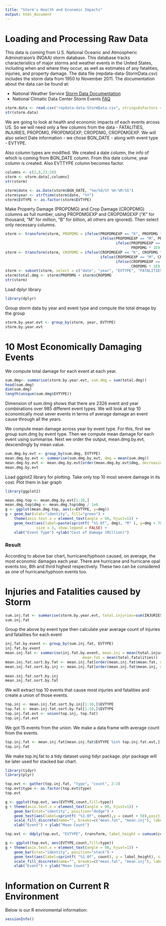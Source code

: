 ```yaml
---
title: "Storm's Health and Economic Impacts"
output: html_document
---
```


# Loading and Processing Raw Data
This data is coming from U.S. National Oceanic and Atmospheric Adminstraion's (NOAA) storm database. This database tracks characteristics of major storms and weather events in the United States, including when and where they occur, as well as estimates of any fatalities, injuries, and property damage.
The data file (repdata-data-StormData.csv) includes the storm data from 1950 to November 2011. The documentation about the data can be found at:

* National Weather Service [Storm Data Documentation](https://d396qusza40orc.cloudfront.net/repdata%2Fpeer2_doc%2Fpd01016005curr.pdf) 
* National Climatic Data Center Storm Events [FAQ](https://d396qusza40orc.cloudfront.net/repdata%2Fpeer2_doc%2FNCDC%20Storm%20Events-FAQ%20Page.pdf)

```r
storm.data <- read.csv("repdata-data-StormData.csv", stringsAsFactors = FALSE)
str(storm.data)
```

We are going to look at health and economic impacts of each events arcoss US. So we will need only a few columns from the data -  FATALITIES, INJURIES, PROPDMG, PROPDMGEXP, CROPDMG, CROPDMGEXP. We will also select Date information - we chose BGN_DATE - along with event type - EVTYPE.

Also column types are modified. We created a date column, the info of which is coming from BGN_DATE column. From this date colume, year column is created. Also EVTTYPE column becomes factor.

```r
columns <- c(2,8,23:28)
storm <- storm.data[,columns]
str(storm)

storm$date <- as.Date(storm$BGN_DATE, "%m/%d/%Y %H:%M:%S")
storm$year <- strftime(storm$date, "%Y")
storm$EVTYPE <- as.factor(storm$EVTYPE)
```

Make Property Damage (PROPDMG) and Crop Damage (CROPDMG) columns as full number, using PROPDMGEXP and CROPDMGEXP ("K" for thousand, "M" for million, "B" for billion, all others are ignored).
Then select only necessary columns.

```r
storm <- transform(storm, PROPDMG = ifelse(PROPDMGEXP == "K", PROPDMG * 1E3, 
                                           ifelse(PROPDMGEXP == "M", PROPDMG * 1E6, 
                                                  ifelse(PROPDMGEXP == "B", 
                                                         PROPDMG * 1E9, PROPDMG))))
storm <- transform(storm, CROPDMG = ifelse(CROPDMGEXP == "K", CROPDMG * 1E3, 
                                           ifelse(CROPDMGEXP == "M", CROPDMG * 1E6, 
                                                  ifelse(CROPDMGEXP == "B", 
                                                         CROPDMG * 1E9, CROPDMG))))
storm <- subset(storm, select = c("date", "year", "EVTYPE", "FATALITIES", "INJURIES", "PROPDMG", "CROPDMG"))
storm$total.dmg <- storm$PROPDMG + storm$CROPDMG
str(storm)
```

Load dplyr library

```r
library(dplyr)
```

Group storm data by year and event type and compute the total dmage by the group
```r
storm.by.year.evt <- group_by(storm, year, EVTYPE)
storm.by.year.evt
```

# 10 Most Economically Damaging Events

We compute total damage for each event at each year.

```r
sum.dmg<- summarise(storm.by.year.evt, sum.dmg = sum(total.dmg))
head(sum.dmg)
dim(sum.dmg)
length(unique(sum.dmg$EVTYPE))
```

Dimension of sum.dmg shows that there are 2326 event and year combinations over 985 different event types.  We will look at top 10 economically most sever events in terms of average damage an event cause through all the years. 

We compute mean damage across year by event type. For this, first we group sum.dmg by event type. Then we compute mean damage for each event using summarise. Next we order the output, mean.dmg.by.evt, descendingly by mean value.


```r
sum.dmg.by.evt <- group_by(sum.dmg, EVTYPE)
mean.dmg.by.evt <- summarise(sum.dmg.by.evt, dmg = mean(sum.dmg))
mean.dmg.by.evt <- mean.dmg.by.evt[order(mean.dmg.by.evt$dmg, decreasing = TRUE),]
mean.dmg.by.evt
```

Load ggplot2 library for plotting.
Take only top 10 most severe damage in its cost. Plot them in bar graph

```r
library(ggplot2)
```

```r
mean.dmg.top <- mean.dmg.by.evt[1:10,]
mean.dmg.top$dmg <- mean.dmg.top$dmg / 1e6
g <- ggplot(mean.dmg.top, aes(x=EVTYPE, y=dmg))
g + geom_bar(stat="identity", fill="green") +  
    theme(axis.text.x = element_text(angle = 90, hjust=1)) +
    geom_text(aes(label=paste(sprintf( "%1.0f", dmg), "M" ), y=dmg + 700, colour = "pink" ),
              size = 3, show.legend = FALSE) +
    xlab("Event Type") +ylab("Cost of Damage (Million)")
```

### Result
According to above bar chart, hurricane/typhoon caused, on average, the most economic damages each year. There are hurricane and hurricane opal events too, 8th and third highest respectively. These two can be considered as one of hurricane/typhoon events too.

# Injuries and Fatalities caused by Storm

```r
sum.inj.fat <- summarise(storm.by.year.evt, total.injuries=sum(INJURIES), total.fatalities = sum(FATALITIES))
sum.inj.fat
```

Group the above by event type then calculate year average count of injuries and fatalities for each event

```r
inj.fat.by.event <- group_by(sum.inj.fat, EVTYPE)
inj.fat.by.event
mean.inj.fat <- summarise(inj.fat.by.event, mean.inj = mean(total.injuries), 
                                   mean.fat = mean(total.fatalities))
mean.inj.fat.sort.by.fat <- mean.inj.fat[order(mean.inj.fat$mean.fat, decreasing = TRUE),]
mean.inj.fat.sort.by.inj <- mean.inj.fat[order(mean.inj.fat$mean.inj, decreasing = TRUE),]
 
mean.inj.fat.sort.by.inj
mean.inj.fat.sort.by.fat

```
We will extract top 10 events that cause most injuries and fatalities and create a union of those events.

```r
top.inj <- mean.inj.fat.sort.by.inj[1:10,]$EVTYPE
top.fat <- mean.inj.fat.sort.by.fat[1:10,]$EVTYPE
top.inj.fat.evt <- union(top.inj, top.fat)
top.inj.fat.evt
```
We got 15 events from the union. We make a data frame with average count from the events.

```r
top.inj.fat <- mean.inj.fat[mean.inj.fat$EVTYPE %in% top.inj.fat.evt,]
top.inj.fat
```

We make top.inj.fat to a tidy dataset using tidyr package. plyr package will be later used for stacked bar chart.
```r
library(tidyr)
library(plyr)
```
```r
top.evt <- gather(top.inj.fat, "type", "count", 2:3)
top.evt$type <- as.factor(top.evt$type)
top.evt
```
```r
g <- ggplot(top.evt, aes(EVTYPE,count,fill=type))
g + theme(axis.text.x = element_text(angle = 90, hjust=1)) +
    geom_bar(stat="identity", position="dodge") +
    geom_text(aes(label=sprintf( "%1.0f", count),y = count + 50),position=position_dodge(width=1), size=2.5) +
    scale_fill_discrete(name="", breaks=c("mean.fat", "mean.inj"), labels=c("fatalities","injuries")) +
    xlab("Event") + ylab("Mean Count")
```

```r
top.evt <- ddply(top.evt, "EVTYPE", transform, label_height = cumsum(count) - count / 2 )
```

```r
g <- ggplot(top.evt, aes(EVTYPE,count,fill=type))
g + theme(axis.text.x = element_text(angle = 90, hjust=1)) +
    geom_bar(stat="identity", position="stack") +
    geom_text(aes(label=sprintf( "%1.0f", count), y = label_height), size=2.2) +
    scale_fill_discrete(name="", breaks=c("mean.fat", "mean.inj"), labels=c("fatalities","injuries")) +
    xlab("Event") + ylab("Mean Count")
```


# Information on Current R Environment

Below is our R enviromental information:
```r
sessionInfo()
```
